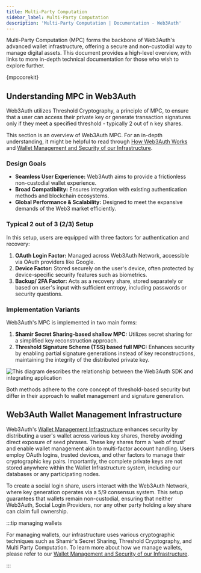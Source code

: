```yaml
---
title: Multi-Party Computation
sidebar_label: Multi-Party Computation
description: 'Multi-Party Computation | Documentation - Web3Auth'
---
```



Multi-Party Computation (MPC) forms the backbone of Web3Auth's advanced wallet infrastructure, offering a secure and non-custodial way to manage digital assets. This document provides a high-level overview, with links to more in-depth technical documentation for those who wish to explore further.

{mpccorekit}

## Understanding MPC in Web3Auth

Web3Auth utilizes Threshold Cryptography, a principle of MPC, to ensure that a user can access their private key or generate transaction signatures only if they meet a specified threshold - typically 2 out of n key shares.

This section is an overview of Web3Auth MPC. For an in-depth understanding, it might be helpful to read through [How Web3Auth Works](/how-web3auth-works) and [Wallet Management and Security of our Infrastructure](/infrastructure).

### Design Goals

- **Seamless User Experience:** Web3Auth aims to provide a frictionless non-custodial wallet experience.
- **Broad Compatibility:** Ensures integration with existing authentication methods and blockchain ecosystems.
- **Global Performance & Scalability:** Designed to meet the expansive demands of the Web3 market efficiently.

### Typical 2 out of 3 (2/3) Setup

In this setup, users are equipped with three factors for authentication and recovery:

1. **OAuth Login Factor:** Managed across Web3Auth Network, accessible via OAuth providers like Google.
2. **Device Factor:** Stored securely on the user's device, often protected by device-specific security features such as biometrics.
3. **Backup/ 2FA Factor:** Acts as a recovery share, stored separately or based on user's input with sufficient entropy, including passwords or security questions.

### Implementation Variants

Web3Auth's MPC is implemented in two main forms:

1. **Shamir Secret Sharing-based shallow MPC:** Utilizes secret sharing for a simplified key reconstruction approach.
2. **Threshold Signature Scheme (TSS) based full MPC:** Enhances security by enabling partial signature generations instead of key reconstructions, maintaining the integrity of the distributed private key.

<picture>
  <source srcset={KeyManagementLight} media="(prefers-color-scheme: light)" />
  <source srcset={KeyManagementDark} media="(prefers-color-scheme: dark)" />
  <img
    src={KeyManagementLight}
    style={{ display: 'block', maxHeight: '600px', margin: '20px auto' }}
    alt="This diagram describes the relationship between the Web3Auth SDK and integrating application"
  />
</picture>

Both methods adhere to the core concept of threshold-based security but differ in their approach to wallet management and signature generation.

## Web3Auth Wallet Management Infrastructure

Web3Auth's [Wallet Management Infrastructure](/infrastructure/) enhances security by distributing a user's wallet across various key shares, thereby avoiding direct exposure of seed phrases. These key shares form a 'web of trust' and enable wallet management akin to multi-factor account handling. Users employ OAuth logins, trusted devices, and other factors to manage their cryptographic key pairs. Importantly, the complete private keys are not stored anywhere within the Wallet Infrastructure system, including our databases or any participating nodes.

To create a social login share, users interact with the Web3Auth Network, where key generation operates via a 5/9 consensus system. This setup guarantees that wallets remain non-custodial, ensuring that neither Web3Auth, Social Login Providers, nor any other party holding a key share can claim full ownership.

:::tip managing wallets

For managing wallets, our infrastructure uses various cryptographic techniques such as Shamir's Secret Sharing, Threshold Cryptography, and Multi Party Computation. To learn more about how we manage wallets, please refer to our [Wallet Management and Security of our Infrastructure](/infrastructure/).

:::
